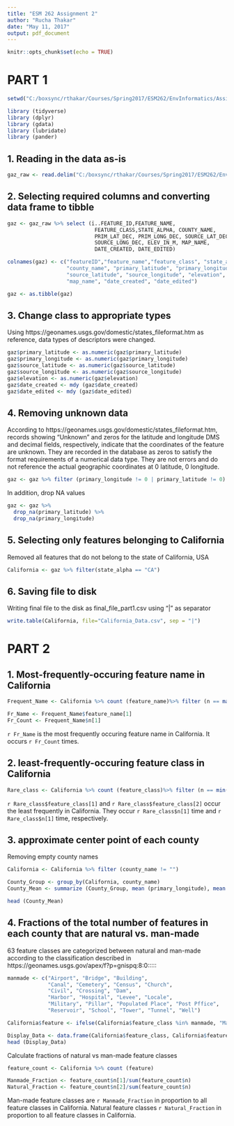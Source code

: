 ```yaml
---
title: "ESM 262 Assignment 2"
author: "Rucha Thakar"
date: "May 11, 2017"
output: pdf_document
---
```


```r
knitr::opts_chunk$set(echo = TRUE)
```

# PART 1

```r
setwd("C:/boxsync/rthakar/Courses/Spring2017/ESM262/EnvInformatics/Assignment2")

library (tidyverse)
library (dplyr)
library (gdata)
library (lubridate)
library (pander)
```

## 1. Reading in the data as-is

```r
gaz_raw <- read.delim("C:/boxsync/rthakar/Courses/Spring2017/ESM262/EnvInformatics/Assignment2/CA_Features_20170401.txt", sep = "|", as.is = TRUE)
```

## 2. Selecting required columns and converting data frame to tibble

```r
gaz <- gaz_raw %>% select (ï..FEATURE_ID,FEATURE_NAME,
                            FEATURE_CLASS,STATE_ALPHA, COUNTY_NAME, 
                            PRIM_LAT_DEC, PRIM_LONG_DEC, SOURCE_LAT_DEC, 
                            SOURCE_LONG_DEC, ELEV_IN_M, MAP_NAME, 
                            DATE_CREATED, DATE_EDITED)

colnames(gaz) <- c("featureID","feature_name","feature_class", "state_alpha", 
                   "county_name", "primary_latitude", "primary_longitude", 
                   "source_latitude", "source_longitude", "elevation", 
                   "map_name", "date_created", "date_edited")

gaz <- as.tibble(gaz)
```

## 3. Change class to appropriate types

Using https://geonames.usgs.gov/domestic/states_fileformat.htm as reference, data types of descriptors were changed.

```r
gaz$primary_latitude <- as.numeric(gaz$primary_latitude)
gaz$primary_longitude <- as.numeric(gaz$primary_longitude)
gaz$source_latitude <- as.numeric(gaz$source_latitude)
gaz$source_longitude <- as.numeric(gaz$source_longitude)
gaz$elevation <- as.numeric(gaz$elevation)
gaz$date_created <- mdy (gaz$date_created)
gaz$date_edited <- mdy (gaz$date_edited)
```

## 4. Removing unknown data

According to https://geonames.usgs.gov/domestic/states_fileformat.htm, records showing "Unknown" and zeros for the latitude and longitude DMS and decimal fields, respectively, indicate that the coordinates of the feature are unknown. They are recorded in the database as zeros to satisfy the format requirements of a numerical data type. They are not errors and do not reference the actual geographic coordinates at 0 latitude, 0 longitude.

```r
gaz <- gaz %>% filter (primary_longitude != 0 | primary_latitude != 0)
```

In addition, drop NA values

```r
gaz <- gaz %>%
  drop_na(primary_latitude) %>%
  drop_na(primary_longitude)
```

## 5. Selecting only features belonging to California
Removed all features that do not belong to the state of California, USA

```r
California <- gaz %>% filter(state_alpha == "CA")
```


## 6. Saving file to disk
Writing final file to the disk as final_file_part1.csv using "|" as separator

```r
write.table(California, file="California_Data.csv", sep = "|")
```


# PART 2

## 1. Most-frequently-occuring feature name in California

```r
Frequent_Name <- California %>% count (feature_name)%>% filter (n == max(n))

Fr_Name <- Frequent_Name$feature_name[1]
Fr_Count <- Frequent_Name$n[1]
```

`r Fr_Name` is the most frequently occuring feature name in California. It occurs `r Fr_Count` times.

## 2. least-frequently-occuring feature class in California

```r
Rare_class <- California %>% count (feature_class)%>% filter (n == min(n))
```

`r Rare_class$feature_class[1]` and `r Rare_class$feature_class[2]` occur the least frequently in California. They occur `r Rare_class$n[1]` time and `r Rare_class$n[1]` time, respectively.

## 3. approximate center point of each county

Removing empty county names

```r
California <- California %>% filter (county_name != "")

County_Group <- group_by(California, county_name)
County_Mean <- summarize (County_Group, mean (primary_longitude), mean (primary_latitude))

head (County_Mean)
```

## 4. Fractions of the total number of features in each county that are natural vs. man-made

63 feature classes are categorized between natural and man-made according to the classification described in https://geonames.usgs.gov/apex/f?p=gnispq:8:0:::::

```r
manmade <- c("Airport", "Bridge", "Building", 
             "Canal", "Cemetery", "Census", "Church", 
             "Civil", "Crossing", "Dam", 
             "Harbor", "Hospital", "Levee", "Locale", 
             "Military", "Pillar", "Populated Place", "Post Pffice", 
             "Reservoir", "School", "Tower", "Tunnel", "Well")

California$feature <- ifelse(California$feature_class %in% manmade, "Manmade", "Natural")

Display_Data <- data.frame(California$feature_class, California$feature)
head (Display_Data)
```

Calculate fractions of natural vs man-made feature classes

```r
feature_count <- California %>% count (feature)

Manmade_Fraction <- feature_count$n[1]/sum(feature_count$n)
Natural_Fraction <- feature_count$n[2]/sum(feature_count$n)
```

Man-made feature classes are `r Manmade_Fraction` in proportion to all feature classes in California. Natural feature classes `r Natural_Fraction` in proportion to all feature classes in California.

